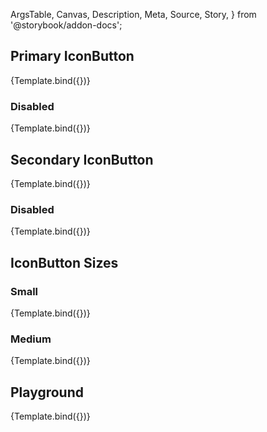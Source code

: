 <!-- @prettier -->

  ArgsTable,
  Canvas,
  Description,
  Meta,
  Source,
  Story,
} from '@storybook/addon-docs';


<Meta
  argTypes={argTypes}
  component={IconButton}
  title="Material UI/IconButton"
/>

<Description of={IconButton} />

## Primary IconButton

<Canvas>
  <Story
    args={{
      color: 'primary',
    }}
    name="Primary"
  >
    {Template.bind({})}
  </Story>
</Canvas>

### Disabled

<Canvas>
  <Story
    args={{
      color: 'primary',
      disabled: true,
    }}
    name="Primary: Disabled"
  >
    {Template.bind({})}
  </Story>
</Canvas>

## Secondary IconButton

<Canvas>
  <Story
    args={{
      color: 'secondary',
    }}
    name="Secondary"
  >
    {Template.bind({})}
  </Story>
</Canvas>

### Disabled

<Canvas>
  <Story
    args={{
      color: 'secondary',
      disabled: true,
    }}
    name="Secondary: Disabled"
  >
    {Template.bind({})}
  </Story>
</Canvas>

## IconButton Sizes

### Small

<Canvas>
  <Story
    args={{
      color: 'primary',
      size: 'small',
    }}
    name="Size: Small"
  >
    {Template.bind({})}
  </Story>
</Canvas>

### Medium

<Canvas>
  <Story
    args={{
      color: 'primary',
      size: 'medium',
    }}
    name="Size: Medium"
  >
    {Template.bind({})}
  </Story>
</Canvas>

## Playground

<Canvas isColumn>
  <Source language="jsx" story="Playground" />
  <Story
    args={{
      color: 'primary',
      disabled: false,
      edge: false,
      size: 'medium',
    }}
    name="Playground"
  >
    {Template.bind({})}
  </Story>
  <ArgsTable story="Playground" />
</Canvas>
